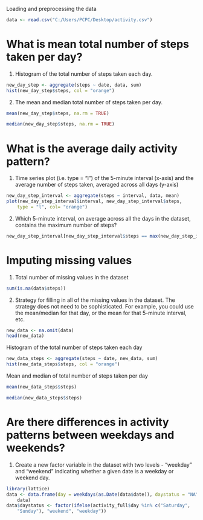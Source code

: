 Loading and preprocessing the data
```r
data <- read.csv("C:/Users/PCPC/Desktop/activity.csv")
```

# What is mean total number of steps taken per day?

1. Histogram of the total number of steps taken each day.

```r
new_day_step <- aggregate(steps ~ date, data, sum)
hist(new_day_step$steps, col = "orange")
```

2. The mean and median total number of steps taken per day.

```r
mean(new_day_step$steps, na.rm = TRUE)

```

```r
median(new_day_step$steps, na.rm = TRUE)

```

# What is the average daily activity pattern?

1. Time series plot (i.e. type = "l") of the 5-minute interval (x-axis) and the average number of steps taken, averaged across all days (y-axis)

```r
new_day_step_interval <- aggregate(steps ~ interval, data, mean)
plot(new_day_step_interval$interval, new_day_step_interval$steps, 
    type = "l", col= "orange")


```

2. Which 5-minute interval, on average across all the days in the dataset, contains the maximum number of steps?

```r

new_day_step_interval[new_day_step_interval$steps == max(new_day_step_interval$steps), ]
```

# Imputing missing values

1. Total number of missing values in the dataset

```r
sum(is.na(data$steps))
```

2. Strategy for filling in all of the missing values in the dataset. The strategy does not need to be sophisticated. For example, you could use the mean/median for that day, or the mean for that 5-minute interval, etc.

```r
new_data <- na.omit(data)
head(new_data)
```

Histogram of the total number of steps taken each day
```r
new_data_steps <- aggregate(steps ~ date, new_data, sum)
hist(new_data_steps$steps, col = "orange")
```

Mean and median of total number of steps taken per day

```r
mean(new_data_steps$steps)
```

```r
median(new_data_steps$steps)
```

# Are there differences in activity patterns between weekdays and weekends?

1. Create a new factor variable in the dataset with two levels - “weekday” and “weekend” indicating whether a given date is a weekday or weekend day.

```r
library(lattice)
data <- data.frame(day = weekdays(as.Date(data$date)), daystatus = "NA", 
    data)
data$daystatus <- factor(ifelse(activity_full$day %in% c("Saturday", 
    "Sunday"), "weekend", "weekday"))


```
